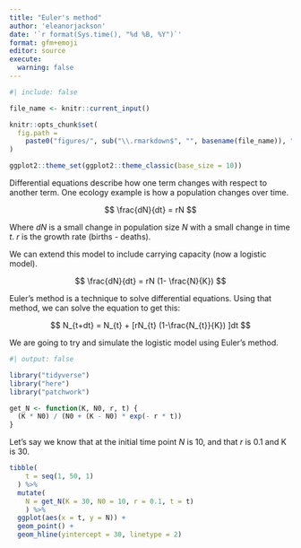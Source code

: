 ```yaml
---
title: "Euler's method"
author: 'eleanorjackson'
date: '`r format(Sys.time(), "%d %B, %Y")`' 
format: gfm+emoji
editor: source
execute:
  warning: false
---
```


```r
#| include: false

file_name <- knitr::current_input()

knitr::opts_chunk$set(
  fig.path =
    paste0("figures/", sub("\\.rmarkdown$", "", basename(file_name)), "/", sep = "")
)

ggplot2::theme_set(ggplot2::theme_classic(base_size = 10))
```

Differential equations describe how one term changes with respect to another term. One ecology example is how a population changes over time.

$$
\frac{dN}{dt} = rN
$$

Where $dN$ is a small change in population size $N$ with a small change in time $t$. $r$ is the growth rate (births - deaths).

We can extend this model to include carrying capacity (now a logistic model).

$$
\frac{dN}{dt} = rN (1- \frac{N}{K})
$$

Euler's method is a technique to solve differential equations. 
Using that method, we can solve the equation to get this:

$$
N_{t+dt} = N_{t} + [rN_{t} (1-\frac{N_{t}}{K}) ]dt
$$

We are going to try and simulate the logistic model using Euler’s method.

```r
#| output: false

library("tidyverse")
library("here")
library("patchwork")
```


```r
get_N <- function(K, N0, r, t) {
  (K * N0) / (N0 + (K - N0) * exp(- r * t))
}
```


Let's say we know that at the initial time point $N$ is 10,
and that $r$ is 0.1 and K is 30.

```r
tibble(
    t = seq(1, 50, 1)
  ) %>% 
  mutate(
    N = get_N(K = 30, N0 = 10, r = 0.1, t = t)
    ) %>% 
  ggplot(aes(x = t, y = N)) +
  geom_point() +
  geom_hline(yintercept = 30, linetype = 2)
```

